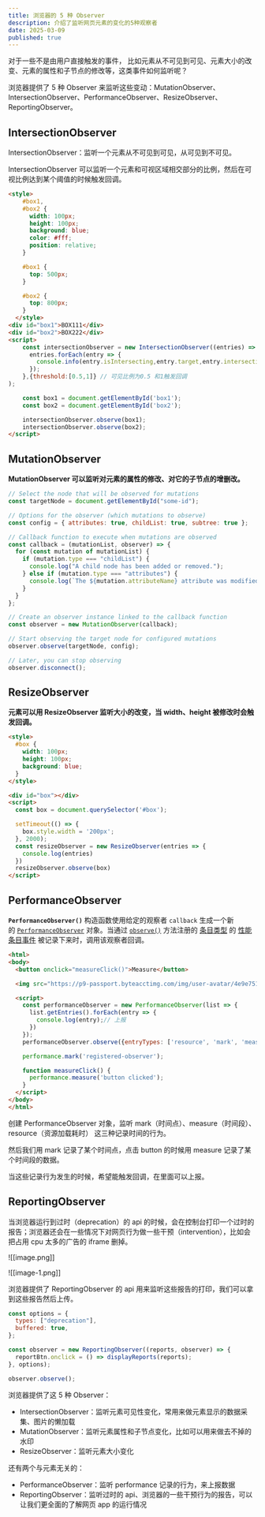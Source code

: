 ---
title: 浏览器的 5 种 Observer
description: 介绍了监听网页元素的变化的5种观察者
date: 2025-03-09
published: true
---

对于一些不是由用户直接触发的事件， 比如元素从不可见到可见、元素大小的改变、元素的属性和子节点的修改等，这类事件如何监听呢？

浏览器提供了 5 种 Observer 来监听这些变动：MutationObserver、IntersectionObserver、PerformanceObserver、ResizeObserver、ReportingObserver。


## IntersectionObserver

IntersectionObserver：监听一个元素从不可见到可见，从可见到不可见。

<Callout type='warning'>
IntersectionObserver 可以监听一个元素和可视区域相交部分的比例，然后在可视比例达到某个阈值的时候触发回调。
</Callout>

```html
<style>
    #box1,
    #box2 {
      width: 100px;
      height: 100px;
      background: blue;
      color: #fff;
      position: relative;
    }

    #box1 {
      top: 500px;
    }

    #box2 {
      top: 800px;
    }
  </style>
<div id="box1">BOX111</div>
<div id="box2">BOX222</div>
<script>
    const intersectionObserver = new IntersectionObserver((entries) => {
      entries.forEach(entry => {
        console.info(entry.isIntersecting,entry.target,entry.intersectionRatio)
      });
    },{threshold:[0.5,1]} // 可见比例为0.5 和1触发回调
);

    const box1 = document.getElementById('box1');
    const box2 = document.getElementById('box2');

    intersectionObserver.observe(box1);
    intersectionObserver.observe(box2);
</script>
```

## MutationObserver

**MutationObserver 可以监听对元素的属性的修改、对它的子节点的增删改。**

```js
// Select the node that will be observed for mutations
const targetNode = document.getElementById("some-id");

// Options for the observer (which mutations to observe)
const config = { attributes: true, childList: true, subtree: true };

// Callback function to execute when mutations are observed
const callback = (mutationList, observer) => {
  for (const mutation of mutationList) {
    if (mutation.type === "childList") {
      console.log("A child node has been added or removed.");
    } else if (mutation.type === "attributes") {
      console.log(`The ${mutation.attributeName} attribute was modified.`);
    }
  }
};

// Create an observer instance linked to the callback function
const observer = new MutationObserver(callback);

// Start observing the target node for configured mutations
observer.observe(targetNode, config);

// Later, you can stop observing
observer.disconnect();
```

## ResizeObserver

**元素可以用 ResizeObserver 监听大小的改变，当 width、height 被修改时会触发回调。**

```html
<style>
  #box {
    width: 100px;
    height: 100px;
    background: blue;
  }
</style>

<div id="box"></div>
<script>
  const box = document.querySelector('#box');

  setTimeout(() => {
    box.style.width = '200px';
  }, 2000);
  const resizeObserver = new ResizeObserver(entries => {
    console.log(entries)
  })
  resizeObserver.observe(box)
</script>

```
## PerformanceObserver

**`PerformanceObserver()`** 构造函数使用给定的观察者 `callback` 生成一个新的 [`PerformanceObserver`](https://developer.mozilla.org/zh-CN/docs/Web/API/PerformanceObserver) 对象。当通过 [`observe()`](https://developer.mozilla.org/zh-CN/docs/Web/API/PerformanceObserver/observe "observe()") 方法注册的 [条目类型](https://developer.mozilla.org/zh-CN/docs/Web/API/PerformanceEntry/entryType "条目类型") 的 [性能条目事件](https://developer.mozilla.org/zh-CN/docs/Web/API/PerformanceEntry "性能条目事件") 被记录下来时，调用该观察者回调。

```html
<html>
<body>
  <button onclick="measureClick()">Measure</button>

  <img src="https://p9-passport.byteacctimg.com/img/user-avatar/4e9e751e2b32fb8afbbf559a296ccbf2~300x300.image" />

  <script>
    const performanceObserver = new PerformanceObserver(list => {
      list.getEntries().forEach(entry => {
        console.log(entry);// 上报
      })
    });
    performanceObserver.observe({entryTypes: ['resource', 'mark', 'measure']});

    performance.mark('registered-observer');

    function measureClick() {
      performance.measure('button clicked');
    }
  </script>
</body>
</html>

```

创建 PerformanceObserver 对象，监听 mark（时间点）、measure（时间段）、resource（资源加载耗时） 这三种记录时间的行为。

然后我们用 mark 记录了某个时间点，点击 button 的时候用 measure 记录了某个时间段的数据。

当这些记录行为发生的时候，希望能触发回调，在里面可以上报。

## ReportingObserver

当浏览器运行到过时（deprecation）的 api 的时候，会在控制台打印一个过时的报告；浏览器还会在一些情况下对网页行为做一些干预（intervention），比如会把占用 cpu 太多的广告的 iframe 删掉。

![[image.png]]

![[image-1.png]]

浏览器提供了 ReportingObserver 的 api 用来监听这些报告的打印，我们可以拿到这些报告然后上传。

```js
const options = {
  types: ["deprecation"],
  buffered: true,
};

const observer = new ReportingObserver((reports, observer) => {
  reportBtn.onclick = () => displayReports(reports);
}, options);

observer.observe();

```

浏览器提供了这 5 种 Observer：

- IntersectionObserver：监听元素可见性变化，常用来做元素显示的数据采集、图片的懒加载
- MutationObserver：监听元素属性和子节点变化，比如可以用来做去不掉的水印
- ResizeObserver：监听元素大小变化

还有两个与元素无关的：

- PerformanceObserver：监听 performance 记录的行为，来上报数据
- ReportingObserver：监听过时的 api、浏览器的一些干预行为的报告，可以让我们更全面的了解网页 app 的运行情况